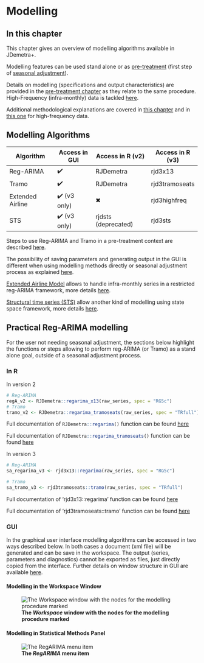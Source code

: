 # Modelling {#a-reg-a .unnumbered}

## In this chapter

<!-- to revamp as not really described here -->

This chapter gives an overview of modelling algorithms available in JDemetra+.

Modelling features can be used stand alone or as [pre-treatment](#sa-pre-t) (first step of [seasonal adjustment](#sa-overview)).

Details on modelling (specifications and output characteristics) are provided in the [pre-treatment chapter](#sa-pre-t) as they relate to the same procedure. High-Frequency (infra-monthly) data is tackled [here](#a-sa-hf).

Additional methodological explanations are covered in [this chapter](#m-reg-a) and in [this one](#m-sa-hf) for high-frequency data.

## Modelling Algorithms

| Algorithm        | Access in GUI | Access in R (v2)    | Access in R (v3) |
|------------------|---------------|---------------------|------------------|
| Reg-ARIMA        | ✔️            | RJDemetra           | rjd3x13          |
| Tramo            | ✔️            | RJDemetra           | rjd3tramoseats   |
| Extended Airline | ✔️ (v3 only)  | ✖                   | rjd3highfreq     |
| STS              | ✔️ (v3 only)  | rjdsts (deprecated) | rjd3sts          |

Steps to use Reg-ARIMA and Tramo in a pre-treatment context are described [here](#sa-pre-t).

The possibility of saving parameters and generating output in the GUI is different when using modelling methods directly or seasonal adjustment process as explained [here](#t-gui-sa).

[Extended Airline Model](#a-sa-hf) allows to handle infra-monthly series in a restricted reg-ARIMA framework, more details [here](#a-sa-hf).

[Structural time series (STS)](#a-sa-bsm) allow another kind of modelling using state space framework, more details [here](#a-sa-bsm).

## Practical Reg-ARIMA modelling

For the user not needing seasonal adjustment, the sections below highlight the functions or steps allowing to perform reg-ARIMA (or Tramo) as a stand alone goal, outside of a seasonal adjustment process.

### In R

In version 2

```r
# Reg-ARIMA
regA_v2 <- RJDemetra::regarima_x13(raw_series, spec = "RG5c")
# Tramo
tramo_v2 <- RJDemetra::regarima_tramoseats(raw_series, spec = "TRfull")
```

Full documentation of `RJDemetra::regarima()`{.r} function can be found [here](https://jdemetra.github.io/rjdemetra/reference/regarima.html)

Full documentation of `RJDemetra::regarima_tramoseats()`{.r} function can be found [here](https://jdemetra.github.io/rjdemetra/reference/regarima.html)

In version 3

```r
# Reg-ARIMA
sa_regarima_v3 <- rjd3x13::regarima(raw_series, spec = "RG5c")

# Tramo
sa_tramo_v3 <- rjd3tramoseats::tramo(raw_series, spec = "TRfull")
```

Full documentation of 'rjd3x13::regarima' function can be found [here](https://rjdverse.github.io/rjd3x13/reference/regarima.html)

Full documentation of 'rjd3tramoseats::tramo' function can be found [here](https://rjdverse.github.io/rjd3tramoseats/reference/tramo.html)

### GUI

In the graphical user interface modelling algorithms can be accessed in two ways described below. In both cases a document (xml file) will be generated and can be save in the workspace. The output (series, parameters and diagnostics) cannot be exported as files, just directly copied from the interface. Further details on window structure in GUI are available [here](#t-gui-sa).

#### Modelling in the Workspace Window

![**The *Workspace* window with the nodes for the modelling procedure marked**](All_images/A_Ref_d1.jpg)

#### Modelling in Statistical Methods Panel

![**The *RegARIMA* menu item**](All_images/A_Ref53.jpg)
